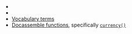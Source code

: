 
* <DisplayChapter chapter='chapter_02' pinpoint='00-60' text='Vital Statistics' />
* <DisplayChapter chapter='chapter_04' pinpoint='00-30' text='Elif Statements' />
* [Vocabulary terms](https://docassemble.org/docs/modifiers.html#terms)
* [Docassemble functions](https://docassemble.org/docs/functions.html), specifically [`currency()`](https://docassemble.org/docs/functions.html#currency)